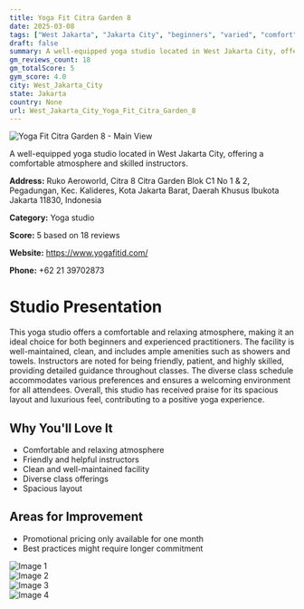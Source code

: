 ```yaml
---
title: Yoga Fit Citra Garden 8
date: 2025-03-08
tags: ["West Jakarta", "Jakarta City", "beginners", "varied", "comfort", "luxury", "West Jakarta City"]  
draft: false
summary: A well-equipped yoga studio located in West Jakarta City, offering a comfortable atmosphere and skilled instructors.
gm_reviews_count: 18
gm_totalScore: 5
gym_score: 4.0
city: West_Jakarta_City
state: Jakarta
country: None
url: West_Jakarta_City_Yoga_Fit_Citra_Garden_8
---
```


<div className="aspect-[16/9] relative my-8">
  <img 
    src="https://lh5.googleusercontent.com/p/AF1QipMmm_8xKuHPjFTAv5ge04mE8pZtWExJjwWWKXAQ=w1920-h1080-k-no"
    alt="Yoga Fit Citra Garden 8 - Main View"
    className="object-cover absolute inset-0 w-full h-full rounded-lg"
  />
</div>

A well-equipped yoga studio located in West Jakarta City, offering a comfortable atmosphere and skilled instructors.

**Address:** Ruko Aeroworld, Citra 8 Citra Garden Blok C1 No 1 & 2, Pegadungan, Kec. Kalideres, Kota Jakarta Barat, Daerah Khusus Ibukota Jakarta 11830, Indonesia

**Category:** Yoga studio

**Score:** 5 based on 18 reviews

**Website:** https://www.yogafitid.com/

**Phone:** +62 21 39702873

# Studio Presentation

This yoga studio offers a comfortable and relaxing atmosphere, making it an ideal choice for both beginners and experienced practitioners. The facility is well-maintained, clean, and includes ample amenities such as showers and towels. Instructors are noted for being friendly, patient, and highly skilled, providing detailed guidance throughout classes. The diverse class schedule accommodates various preferences and ensures a welcoming environment for all attendees. Overall, this studio has received praise for its spacious layout and luxurious feel, contributing to a positive yoga experience.



## Why You'll Love It

- Comfortable and relaxing atmosphere
- Friendly and helpful instructors
- Clean and well-maintained facility
- Diverse class offerings
- Spacious layout

## Areas for Improvement

- Promotional pricing only available for one month
- Best practices might require longer commitment

<div className="grid grid-cols-1 xl:grid-cols-2 gap-4 my-8">
<div className="aspect-[4/3] relative"><img src="https://lh3.googleusercontent.com/p/AF1QipNjFpMMAwAqIi2Bz1MH1ET5eguIbz9rqGTpQ-ka=w1920-h1080-k-no" alt="Image 1" className="object-cover absolute inset-0 w-full h-full rounded-lg" /></div>
<div className="aspect-[4/3] relative"><img src="https://lh5.googleusercontent.com/p/AF1QipOqDOUMzJfuX8zw8bvkTr8693bl04ZnL9CEOOBa=w1920-h1080-k-no" alt="Image 2" className="object-cover absolute inset-0 w-full h-full rounded-lg" /></div>
<div className="aspect-[4/3] relative"><img src="https://lh5.googleusercontent.com/p/AF1QipNW_vnUK3ZDY8eFbR6yBtYG4EAvBqCuAcRvy879=w1920-h1080-k-no" alt="Image 3" className="object-cover absolute inset-0 w-full h-full rounded-lg" /></div>
<div className="aspect-[4/3] relative"><img src="https://lh5.googleusercontent.com/p/AF1QipOtTD7z4EWhcHylTeDzR-aMUYRlXj5Xwfza5_AM=w1920-h1080-k-no" alt="Image 4" className="object-cover absolute inset-0 w-full h-full rounded-lg" /></div>
</div>